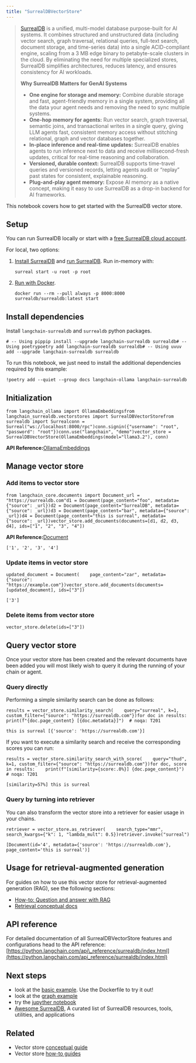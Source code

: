 ```yaml
---
title: "SurrealDBVectorStore"
---
```


> [SurrealDB](https://surrealdb.com) is a unified, multi-model database purpose-built for AI systems. It combines structured and unstructured data (including vector search, graph traversal, relational queries, full-text search, document storage, and time-series data) into a single ACID-compliant engine, scaling from a 3 MB edge binary to petabyte-scale clusters in the cloud. By eliminating the need for multiple specialized stores, SurrealDB simplifies architectures, reduces latency, and ensures consistency for AI workloads.
>
> **Why SurrealDB Matters for GenAI Systems**
>
> * **One engine for storage and memory:** Combine durable storage and fast, agent-friendly memory in a single system, providing all the data your agent needs and removing the need to sync multiple systems.
> * **One-hop memory for agents:** Run vector search, graph traversal, semantic joins, and transactional writes in a single query, giving LLM agents fast, consistent memory access without stitching relational, graph and vector databases together.
> * **In-place inference and real-time updates:** SurrealDB enables agents to run inference next to data and receive millisecond-fresh updates, critical for real-time reasoning and collaboration.
> * **Versioned, durable context:** SurrealDB supports time-travel queries and versioned records, letting agents audit or “replay” past states for consistent, explainable reasoning.
> * **Plug-and-play agent memory:** Expose AI memory as a native concept, making it easy to use SurrealDB as a drop-in backend for AI frameworks.

This notebook covers how to get started with the SurrealDB vector store.

## Setup

You can run SurrealDB locally or start with a [free SurrealDB cloud account](https://surrealdb.com/oss/cloud/getting-started).

For local, two options:

1. [Install SurrealDB](https://surrealdb.com/oss/surrealdb/installation) and [run SurrealDB](https://surrealdb.com/oss/surrealdb/installation/running). Run in-memory with:

   ```
   surreal start -u root -p root
   ```

2. [Run with Docker](https://surrealdb.com/oss/surrealdb/installation/running/docker).

   ```
   docker run --rm --pull always -p 8000:8000 surrealdb/surrealdb:latest start
   ```

## Install dependencies

Install `langchain-surrealdb` and `surrealdb` python packages.

```
# -- Using pippip install --upgrade langchain-surrealdb surrealdb# -- Using poetrypoetry add langchain-surrealdb surrealdb# -- Using uvuv add --upgrade langchain-surrealdb surrealdb
```

To run this notebook, we just need to install the additional dependencies required by this example:

```
!poetry add --quiet --group docs langchain-ollama langchain-surrealdb
```

## Initialization

```
from langchain_ollama import OllamaEmbeddingsfrom langchain_surrealdb.vectorstores import SurrealDBVectorStorefrom surrealdb import Surrealconn = Surreal("ws://localhost:8000/rpc")conn.signin({"username": "root", "password": "root"})conn.use("langchain", "demo")vector_store = SurrealDBVectorStore(OllamaEmbeddings(model="llama3.2"), conn)
```

**API Reference:**[OllamaEmbeddings](https://python.langchain.com/api_reference/ollama/embeddings/langchain_ollama.embeddings.OllamaEmbeddings.html)

## Manage vector store

### Add items to vector store

```
from langchain_core.documents import Document_url = "https://surrealdb.com"d1 = Document(page_content="foo", metadata={"source": _url})d2 = Document(page_content="SurrealDB", metadata={"source": _url})d3 = Document(page_content="bar", metadata={"source": _url})d4 = Document(page_content="this is surreal", metadata={"source": _url})vector_store.add_documents(documents=[d1, d2, d3, d4], ids=["1", "2", "3", "4"])
```

**API Reference:**[Document](https://python.langchain.com/api_reference/core/documents/langchain_core.documents.base.Document.html)

```
['1', '2', '3', '4']
```

### Update items in vector store

```
updated_document = Document(    page_content="zar", metadata={"source": "https://example.com"})vector_store.add_documents(documents=[updated_document], ids=["3"])
```

```
['3']
```

### Delete items from vector store

```
vector_store.delete(ids=["3"])
```

## Query vector store

Once your vector store has been created and the relevant documents have been added you will most likely wish to query it during the running of your chain or agent.

### Query directly

Performing a simple similarity search can be done as follows:

```
results = vector_store.similarity_search(    query="surreal", k=1, custom_filter={"source": "https://surrealdb.com"})for doc in results:    print(f"{doc.page_content} [{doc.metadata}]")  # noqa: T201
```

```
this is surreal [{'source': 'https://surrealdb.com'}]
```

If you want to execute a similarity search and receive the corresponding scores you can run:

```
results = vector_store.similarity_search_with_score(    query="thud", k=1, custom_filter={"source": "https://surrealdb.com"})for doc, score in results:    print(f"[similarity={score:.0%}] {doc.page_content}")  # noqa: T201
```

```
[similarity=57%] this is surreal
```

### Query by turning into retriever

You can also transform the vector store into a retriever for easier usage in your chains.

```
retriever = vector_store.as_retriever(    search_type="mmr", search_kwargs={"k": 1, "lambda_mult": 0.5})retriever.invoke("surreal")
```

```
[Document(id='4', metadata={'source': 'https://surrealdb.com'}, page_content='this is surreal')]
```

## Usage for retrieval-augmented generation

For guides on how to use this vector store for retrieval-augmented generation (RAG), see the following sections:

* [How-to: Question and answer with RAG](https://python.langchain.com/oss/how_to/#qa-with-rag)
* [Retrieval conceptual docs](https://python.langchain.com/oss/concepts/retrieval/)

## API reference

For detailed documentation of all SurrealDBVectorStore features and configurations head to the API reference: [https://python.langchain.com/api\_reference/surrealdb/index.html](https://python.langchain.com/api_reference/surrealdb/index.html)

## Next steps

* look at the [basic example](https://github.com/surrealdb/langchain-surrealdb/tree/main/examples/basic). Use the Dockerfile to try it out!
* look at the [graph example](https://github.com/surrealdb/langchain-surrealdb/tree/main/examples/graph)
* try the [jupyther notebook](https://github.com/langchain-ai/langchain/blob/master/oss/docs/integrations/vectorstores/surrealdb.ipynb)
* [Awesome SurrealDB](https://github.com/surrealdb/awesome-surreal), A curated list of SurrealDB resources, tools, utilities, and applications

## Related

* Vector store [conceptual guide](/oss/concepts/vectorstores)
* Vector store [how-to guides](/oss/how_to/#vector-stores)
